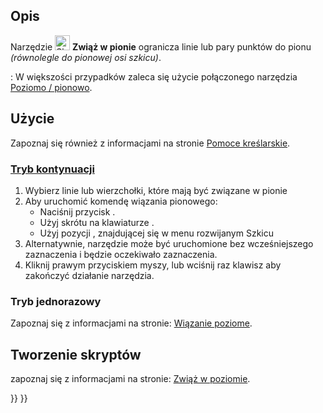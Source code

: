 <languages/>

{{Docnav/pl
|[[Sketcher_ConstrainHorizontal/pl|Wiązanie poziome]]
|[[Sketcher_ConstrainParallel/pl|Wiązanie równoległości]]
|[[Sketcher_Workbench/pl|środowisko pracy Szkicownik]]
|IconL=Sketcher_ConstrainHorizontal.svg
|IconR=Sketcher_ConstrainParallel.svg
|IconC=Workbench_Sketcher.svg
}}

{{GuiCommand/pl
|Name=Sketcher ConstrainVertical
|Name/pl=Szkicownik: Zwiąż w pionie
|MenuLocation=Szkic → Wiązania szkicownika → Zwiąż w pionie
|Workbenches=[[Sketcher_Workbench/pl|Szkicownik]]
|Shortcut={{KEY|V}}
|SeeAlso=[[Sketcher_ConstrainHorVer/pl|Zwiąż poziomo / pionowo]], [[Sketcher_ConstrainHorizontal/pl|Zwiąż w poziomie]]
}}

<span id="Description"></span>
==Opis==

Narzędzie [[Image:Sketcher_ConstrainVertical.svg|24px]] '''Zwiąż w pionie''' ogranicza linie lub pary punktów do pionu ''(równolegle do pionowej osi szkicu)''.

{{Version/pl|1.0}}: W większości przypadków zaleca się użycie połączonego narzędzia [[Sketcher_ConstrainHorVer/pl|Poziomo / pionowo]].

<span id="Usage"></span>
==Użycie==

Zapoznaj się również z informacjami na stronie [[Sketcher_Workbench/pl#Pomoce_kreślarskie|Pomoce kreślarskie]].

<span id="Continue_mode"></span>
===[[Sketcher_Workbench/pl#Tryby_kontynuacji|Tryb kontynuacji]]===

# Wybierz linie lub wierzchołki, które mają być związane w pionie
# Aby uruchomić komendę wiązania pionowego: 
#* Naciśnij przycisk {{Button|[[File:Sketcher_ConstrainVertical.svg|16px]] '''Zwiąż w pionie'''}}.
#* Użyj skrótu na klawiaturze {{KEY|V}}.
#* Użyj pozycji {{MenuCommand|Szkic → Wiązania szkicownika → [[File:Sketcher_ConstrainVertical.svg|16px]] Zwiąż w pionie}} , znajdującej się w menu rozwijanym Szkicu
# Alternatywnie, narzędzie może być uruchomione bez wcześniejszego zaznaczenia i będzie oczekiwało zaznaczenia.
# Kliknij prawym przyciskiem myszy, lub wciśnij raz klawisz {{KEY|Esc}} aby zakończyć działanie narzędzia.

<span id="Run-once_mode"></span>
===Tryb jednorazowy===

Zapoznaj się z informacjami na stronie: [[Sketcher_ConstrainHorizontal/pl#Tryb_jednorazowy|Wiązanie poziome]].

<span id="Scripting"></span>
==Tworzenie skryptów==

zapoznaj się z informacjami na stronie: [[Sketcher_ConstrainHorizontal/pl#Tworzenie_skryptów|Zwiąż w poziomie]].


{{Docnav/pl
|[[Sketcher_ConstrainHorizontal/pl|Wiązanie poziome]]
|[[Sketcher_ConstrainParallel/pl|Wiązanie równoległości]]
|[[Sketcher_Workbench/pl|środowisko pracy Szkicownik]]
|IconL=Sketcher_ConstrainHorizontal.svg
|IconR=Sketcher_ConstrainParallel.svg
|IconC=Workbench_Sketcher.svg
}}

{{Sketcher_Tools_navi{{#translation:}}}}
{{Userdocnavi{{#translation:}}}}